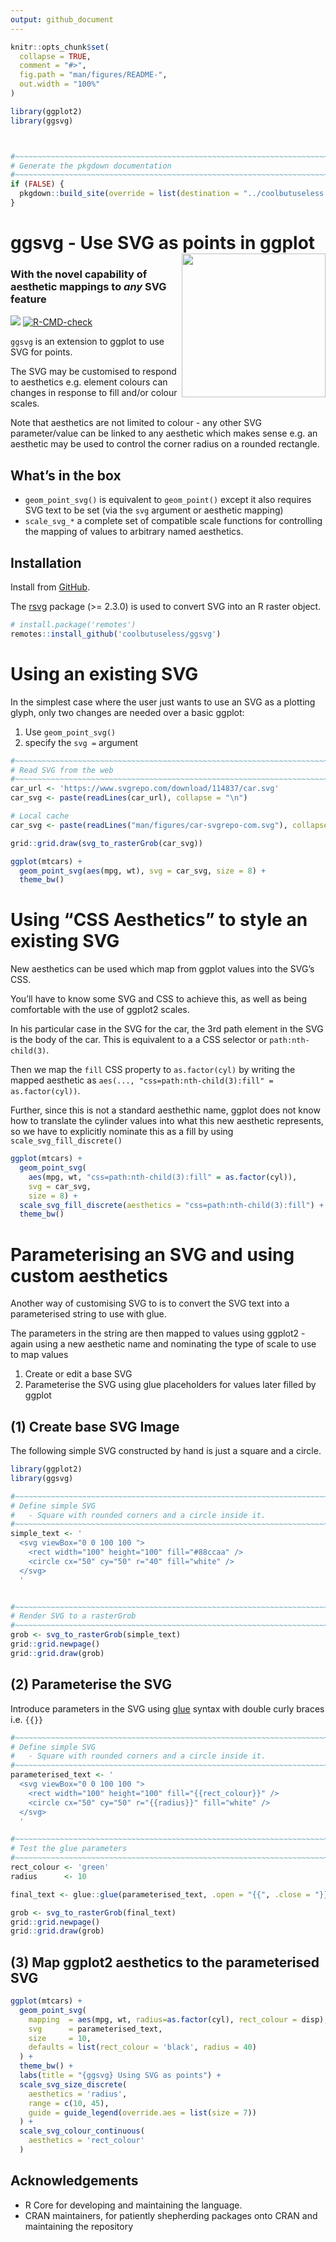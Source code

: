 ```yaml
---
output: github_document
---
```


<!-- README.md is generated from README.Rmd. Please edit that file -->

```r
knitr::opts_chunk$set(
  collapse = TRUE,
  comment = "#>",
  fig.path = "man/figures/README-",
  out.width = "100%"
)

library(ggplot2)
library(ggsvg)



#~~~~~~~~~~~~~~~~~~~~~~~~~~~~~~~~~~~~~~~~~~~~~~~~~~~~~~~~~~~~~~~~~~~~~~~~~~~~~
# Generate the pkgdown documentation
#~~~~~~~~~~~~~~~~~~~~~~~~~~~~~~~~~~~~~~~~~~~~~~~~~~~~~~~~~~~~~~~~~~~~~~~~~~~~~
if (FALSE) {
  pkgdown::build_site(override = list(destination = "../coolbutuseless.github.io/package/ggsvg"))
}
```

# ggsvg - Use SVG as points in ggplot  <img src="man/figures/logo-ggsvg.png" align="right" width="230"/>

### With the novel capability of aesthetic mappings to *any* SVG feature

<!-- badges: start -->
![](https://img.shields.io/badge/cool-useless-green.svg)
[![R-CMD-check](https://github.com/coolbutuseless/ggsvg/workflows/R-CMD-check/badge.svg)](https://github.com/coolbutuseless/ggsvg/actions)
<!-- badges: end -->

`ggsvg` is an extension to ggplot to use SVG for points.

The SVG may be customised to respond to aesthetics e.g. element colours can 
changes in response to fill and/or colour scales.

Note that aesthetics are not limited to colour - any other SVG parameter/value can be 
linked to any aesthetic which makes sense e.g. an aesthetic may be used
to control the corner radius on a rounded rectangle.


## What's in the box

* `geom_point_svg()` is equivalent to `geom_point()` except it also requires 
  SVG text to be set (via the `svg` argument or aesthetic mapping)
* `scale_svg_*` a complete set of compatible scale functions for controlling the mapping
  of values to arbitrary named aesthetics.

## Installation

Install from [GitHub](https://github.com/coolbutuseless/ggsvg).

The [rsvg](https://github.com/ropensci/rsvg) package (>= 2.3.0) is used 
to convert SVG into an R raster object.  

``` r
# install.package('remotes')
remotes::install_github('coolbutuseless/ggsvg')
```



# Using an existing SVG

In the simplest case where the user just wants to use an SVG as a plotting glyph,
only two changes are needed over a basic ggplot:

1. Use `geom_point_svg()` 
2. specify the `svg = ` argument


```r
#~~~~~~~~~~~~~~~~~~~~~~~~~~~~~~~~~~~~~~~~~~~~~~~~~~~~~~~~~~~~~~~~~~~~~~~~~~
# Read SVG from the web
#~~~~~~~~~~~~~~~~~~~~~~~~~~~~~~~~~~~~~~~~~~~~~~~~~~~~~~~~~~~~~~~~~~~~~~~~~~
car_url <- 'https://www.svgrepo.com/download/114837/car.svg'
car_svg <- paste(readLines(car_url), collapse = "\n")
```


```r
# Local cache
car_svg <- paste(readLines("man/figures/car-svgrepo-com.svg"), collapse = "\n")
```



```r
grid::grid.draw(svg_to_rasterGrob(car_svg))
```


```r
ggplot(mtcars) + 
  geom_point_svg(aes(mpg, wt), svg = car_svg, size = 8) + 
  theme_bw()
```



# Using "CSS Aesthetics" to style an existing SVG

New aesthetics can be used which map from ggplot values into the SVG's CSS.

You'll have to know some SVG and CSS to achieve this, as well as being 
comfortable with the use of ggplot2 scales.  

In his particular case in the SVG for the car, the 3rd path element in the
SVG is the body of the car.  This is equivalent to a a CSS selector or
`path:nth-child(3)`.

Then we map the `fill` CSS property to `as.factor(cyl)` by writing the 
mapped aesthetic as `aes(..., "css=path:nth-child(3):fill" = as.factor(cyl))`.

Further, since this is not a standard aesthethic name, ggplot does not know
how to translate the cylinder values into what this new aesthetic represents, 
so we have to explicitly nominate this as a fill by using
`scale_svg_fill_discrete()`


```r
ggplot(mtcars) + 
  geom_point_svg(
    aes(mpg, wt, "css=path:nth-child(3):fill" = as.factor(cyl)), 
    svg = car_svg, 
    size = 8) + 
  scale_svg_fill_discrete(aesthetics = "css=path:nth-child(3):fill") + 
  theme_bw()
```





# Parameterising an SVG and using custom aesthetics

Another way of customising SVG to is to convert the SVG text into a
parameterised string to use with glue.

The parameters in the string are then mapped to values using ggplot2 - again
using a new aesthetic name and nominating the type of scale to use to 
map values

1. Create or edit a base SVG
2. Parameterise the SVG using glue placeholders for values later filled by ggplot

## (1) Create base SVG Image

The following simple SVG constructed by hand is just a square and a circle.

```r
library(ggplot2)
library(ggsvg)

#~~~~~~~~~~~~~~~~~~~~~~~~~~~~~~~~~~~~~~~~~~~~~~~~~~~~~~~~~~~~~~~~~~~~~~~~~~
# Define simple SVG
#   - Square with rounded corners and a circle inside it.
#~~~~~~~~~~~~~~~~~~~~~~~~~~~~~~~~~~~~~~~~~~~~~~~~~~~~~~~~~~~~~~~~~~~~~~~~~~
simple_text <- '
  <svg viewBox="0 0 100 100 ">
    <rect width="100" height="100" fill="#88ccaa" />
    <circle cx="50" cy="50" r="40" fill="white" />
  </svg>
  '


#~~~~~~~~~~~~~~~~~~~~~~~~~~~~~~~~~~~~~~~~~~~~~~~~~~~~~~~~~~~~~~~~~~~~~~~~~~
# Render SVG to a rasterGrob
#~~~~~~~~~~~~~~~~~~~~~~~~~~~~~~~~~~~~~~~~~~~~~~~~~~~~~~~~~~~~~~~~~~~~~~~~~~
grob <- svg_to_rasterGrob(simple_text)
grid::grid.newpage()
grid::grid.draw(grob)
```



## (2) Parameterise the SVG

Introduce parameters in the SVG using [glue]() syntax with double curly braces 
i.e. `{{}}`

```r
#~~~~~~~~~~~~~~~~~~~~~~~~~~~~~~~~~~~~~~~~~~~~~~~~~~~~~~~~~~~~~~~~~~~~~~~~~~
# Define simple SVG
#   - Square with rounded corners and a circle inside it.
#~~~~~~~~~~~~~~~~~~~~~~~~~~~~~~~~~~~~~~~~~~~~~~~~~~~~~~~~~~~~~~~~~~~~~~~~~~
parameterised_text <- '
  <svg viewBox="0 0 100 100 ">
    <rect width="100" height="100" fill="{{rect_colour}}" />
    <circle cx="50" cy="50" r="{{radius}}" fill="white" />
  </svg>
  '

#~~~~~~~~~~~~~~~~~~~~~~~~~~~~~~~~~~~~~~~~~~~~~~~~~~~~~~~~~~~~~~~~~~~~~~~~~~
# Test the glue parameters
#~~~~~~~~~~~~~~~~~~~~~~~~~~~~~~~~~~~~~~~~~~~~~~~~~~~~~~~~~~~~~~~~~~~~~~~~~~
rect_colour <- 'green'
radius      <- 10

final_text <- glue::glue(parameterised_text, .open = "{{", .close = "}}")

grob <- svg_to_rasterGrob(final_text)
grid::grid.newpage()
grid::grid.draw(grob)
```


## (3) Map ggplot2 aesthetics to the parameterised SVG

```r
ggplot(mtcars) +
  geom_point_svg(
    mapping  = aes(mpg, wt, radius=as.factor(cyl), rect_colour = disp),
    svg      = parameterised_text,
    size     = 10,
    defaults = list(rect_colour = 'black', radius = 40)
  ) +
  theme_bw() + 
  labs(title = "{ggsvg} Using SVG as points") + 
  scale_svg_size_discrete(
    aesthetics = 'radius', 
    range = c(10, 45),
    guide = guide_legend(override.aes = list(size = 7))
  ) + 
  scale_svg_colour_continuous(
    aesthetics = 'rect_colour'
  )
```




## Acknowledgements

* R Core for developing and maintaining the language.
* CRAN maintainers, for patiently shepherding packages onto CRAN and maintaining
  the repository
